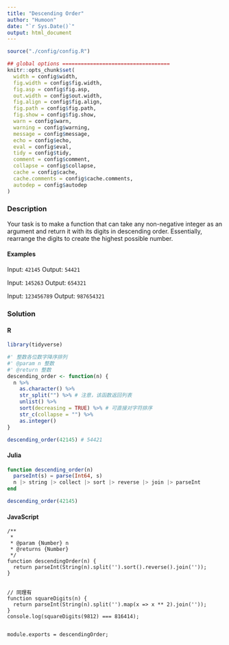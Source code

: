 ```yaml
---
title: "Descending Order"
author: "Humoon"
date: "`r Sys.Date()`"
output: html_document
---
```



```r
source("./config/config.R")

## global options ===================================
knitr::opts_chunk$set(
  width = config$width,
  fig.width = config$fig.width,
  fig.asp = config$fig.asp,
  out.width = config$out.width,
  fig.align = config$fig.align,
  fig.path = config$fig.path,
  fig.show = config$fig.show,
  warn = config$warn,
  warning = config$warning,
  message = config$message,
  echo = config$echo,
  eval = config$eval,
  tidy = config$tidy,
  comment = config$comment,
  collapse = config$collapse,
  cache = config$cache,
  cache.comments = config$cache.comments,
  autodep = config$autodep
)
```



### Description

Your task is to make a function that can take any non-negative integer as an argument and return it with its digits in descending order. Essentially, rearrange the digits to create the highest possible number.

#### Examples

Input: `42145` Output: `54421`

Input: `145263` Output: `654321`

Input: `123456789` Output: `987654321`


### Solution

#### R
```r
library(tidyverse)

#' 整数各位数字降序排列
#' @param n 整数
#' @return 整数
descending_order <- function(n) {
  n %>%
    as.character() %>%
    str_split("") %>% # 注意，该函数返回列表
    unlist() %>%
    sort(decreasing = TRUE) %>% # 可直接对字符排序
    str_c(collapse = "") %>%
    as.integer()
}

descending_order(42145) # 54421
```


#### Julia
```julia

function descending_order(n)
  parseInt(s) = parse(Int64, s)
  n |> string |> collect |> sort |> reverse |> join |> parseInt
end

descending_order(42145)
```


#### JavaScript

```node
/**
 * 
 * @param {Number} n 
 * @returns {Number}
 */
function descendingOrder(n) {
  return parseInt(String(n).split('').sort().reverse().join(''));
}


// 同理有
function squareDigits(n) {
  return parseInt(String(n).split('').map(x => x ** 2).join(''));
}
console.log(squareDigits(9812) === 816414);


module.exports = descendingOrder;
```


